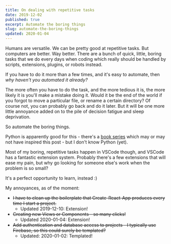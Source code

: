 ```yaml
---
title: On dealing with repetitive tasks
date: 2019-12-02
published: true
excerpt: Automate the boring things
slug: automate-the-boring-things
updated: 2020-01-04
---
```



Humans are versatile. We can be pretty good at repetitive tasks. But computers
are better. Way better. There are a bunch of quick, little, boring tasks that we
do every days when coding which really should be handled by scripts, extensions,
plugins, or robots instead.

If you have to do it more than a few times, and it's easy to automate, then _why
haven't you automated it already?_

The more often you have to do the task, and the more tedious it is, the more
likely it is you'll make a mistake doing it. Would it be the end of the world if
you forgot to move a particular file, or rename a certain directory? Of course
not, you can probably go back and do it later. But it will be one more little
annoyance added on to the pile of decision fatigue and sleep deprivation.

So automate the boring things.

Python is apparently good for this - there's a
[book series](https://automatetheboringstuff.com/) which may or may not have
inspired this post - but I don't know Python (yet).

Most of my boring, repetitive tasks happen in VSCode though, and VSCode has a
fantastic extension system. Probably there's a few extensions that will ease my
pain, but why go looking for someone else's work when the problem is so small?

It's a perfect opportunity to learn, instead :)

My annoyances, as of the moment:

- ~~I have to clean up the boilerplate that Create-React-App produces every time
  I start a project.~~
  - Updated 2019-12-10: <Link to="/cra-tasks-after-init">Extension!</Link>
- ~~Creating new Views or Components - so many clicks!~~
  - Updated 2020-01-04: <Link to="/cra-create-new">Extension!</Link>
- ~~Add authentication and database access to projects - I typically use
  Firebase, so this could surely be templated?~~
  - Updated: 2020-01-02: <Link to="/cra-rtk">Templated!</Link>
